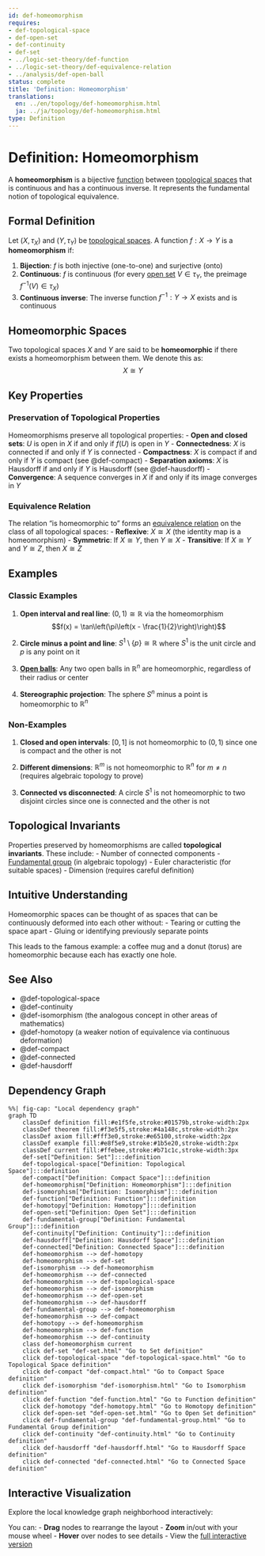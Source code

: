 ```yaml
---
id: def-homeomorphism
requires:
- def-topological-space
- def-open-set
- def-continuity
- def-set
- ../logic-set-theory/def-function
- ../logic-set-theory/def-equivalence-relation
- ../analysis/def-open-ball
status: complete
title: 'Definition: Homeomorphism'
translations:
  en: ../en/topology/def-homeomorphism.html
  ja: ../ja/topology/def-homeomorphism.html
type: Definition
---
```


# Definition: Homeomorphism {#def-homeomorphism}

A **homeomorphism** is a bijective [function](../logic-set-theory/def-function.qmd) between [topological spaces](def-topological-space.qmd) that is continuous and has a continuous inverse. It represents the fundamental notion of topological equivalence.

## Formal Definition

Let $(X, \tau_X)$ and $(Y, \tau_Y)$ be [topological spaces](def-topological-space.qmd). A function $f: X \to Y$ is a **homeomorphism** if:

1. **Bijection**: $f$ is both injective (one-to-one) and surjective (onto)
2. **Continuous**: $f$ is continuous (for every [open set](def-open-set.qmd) $V \in \tau_Y$, the preimage $f^{-1}(V) \in \tau_X$)
3. **Continuous inverse**: The inverse function $f^{-1}: Y \to X$ exists and is continuous

## Homeomorphic Spaces

Two topological spaces $X$ and $Y$ are said to be **homeomorphic** if there exists a homeomorphism between them. We denote this as:
$$X \cong Y$$

## Key Properties

### Preservation of Topological Properties

Homeomorphisms preserve all topological properties:
- **Open and closed sets**: $U$ is open in $X$ if and only if $f(U)$ is open in $Y$
- **Connectedness**: $X$ is connected if and only if $Y$ is connected
- **Compactness**: $X$ is compact if and only if $Y$ is compact (see @def-compact)
- **Separation axioms**: $X$ is Hausdorff if and only if $Y$ is Hausdorff (see @def-hausdorff)
- **Convergence**: A sequence converges in $X$ if and only if its image converges in $Y$

### Equivalence Relation

The relation "is homeomorphic to" forms an [equivalence relation](../logic-set-theory/def-equivalence-relation.qmd) on the class of all topological spaces:
- **Reflexive**: $X \cong X$ (the identity map is a homeomorphism)
- **Symmetric**: If $X \cong Y$, then $Y \cong X$
- **Transitive**: If $X \cong Y$ and $Y \cong Z$, then $X \cong Z$

## Examples

### Classic Examples

1. **Open interval and real line**: $(0,1) \cong \mathbb{R}$ via the homeomorphism
   $$f(x) = \tan\left(\pi\left(x - \frac{1}{2}\right)\right)$$

2. **Circle minus a point and line**: $S^1 \setminus \{p\} \cong \mathbb{R}$ where $S^1$ is the unit circle and $p$ is any point on it

3. **[Open balls](../analysis/def-open-ball.qmd)**: Any two open balls in $\mathbb{R}^n$ are homeomorphic, regardless of their radius or center

4. **Stereographic projection**: The sphere $S^n$ minus a point is homeomorphic to $\mathbb{R}^n$

### Non-Examples

1. **Closed and open intervals**: $[0,1]$ is not homeomorphic to $(0,1)$ since one is compact and the other is not

2. **Different dimensions**: $\mathbb{R}^m$ is not homeomorphic to $\mathbb{R}^n$ for $m \neq n$ (requires algebraic topology to prove)

3. **Connected vs disconnected**: A circle $S^1$ is not homeomorphic to two disjoint circles since one is connected and the other is not

## Topological Invariants

Properties preserved by homeomorphisms are called **topological invariants**. These include:
- Number of connected components
- [Fundamental group](def-fundamental-group.qmd) (in algebraic topology)
- Euler characteristic (for suitable spaces)
- Dimension (requires careful definition)

## Intuitive Understanding

Homeomorphic spaces can be thought of as spaces that can be continuously deformed into each other without:
- Tearing or cutting the space apart
- Gluing or identifying previously separate points

This leads to the famous example: a coffee mug and a donut (torus) are homeomorphic because each has exactly one hole.

## See Also

- @def-topological-space
- @def-continuity
- @def-isomorphism (the analogous concept in other areas of mathematics)
- @def-homotopy (a weaker notion of equivalence via continuous deformation)
- @def-compact
- @def-connected
- @def-hausdorff

## Dependency Graph

```mermaid
%%| fig-cap: "Local dependency graph"
graph TD
    classDef definition fill:#e1f5fe,stroke:#01579b,stroke-width:2px
    classDef theorem fill:#f3e5f5,stroke:#4a148c,stroke-width:2px
    classDef axiom fill:#fff3e0,stroke:#e65100,stroke-width:2px
    classDef example fill:#e8f5e9,stroke:#1b5e20,stroke-width:2px
    classDef current fill:#ffebee,stroke:#b71c1c,stroke-width:3px
    def-set["Definition: Set"]:::definition
    def-topological-space["Definition: Topological Space"]:::definition
    def-compact["Definition: Compact Space"]:::definition
    def-homeomorphism["Definition: Homeomorphism"]:::definition
    def-isomorphism["Definition: Isomorphism"]:::definition
    def-function["Definition: Function"]:::definition
    def-homotopy["Definition: Homotopy"]:::definition
    def-open-set["Definition: Open Set"]:::definition
    def-fundamental-group["Definition: Fundamental Group"]:::definition
    def-continuity["Definition: Continuity"]:::definition
    def-hausdorff["Definition: Hausdorff Space"]:::definition
    def-connected["Definition: Connected Space"]:::definition
    def-homeomorphism --> def-homotopy
    def-homeomorphism --> def-set
    def-isomorphism --> def-homeomorphism
    def-homeomorphism --> def-connected
    def-homeomorphism --> def-topological-space
    def-homeomorphism --> def-isomorphism
    def-homeomorphism --> def-open-set
    def-homeomorphism --> def-hausdorff
    def-fundamental-group --> def-homeomorphism
    def-homeomorphism --> def-compact
    def-homotopy --> def-homeomorphism
    def-homeomorphism --> def-function
    def-homeomorphism --> def-continuity
    class def-homeomorphism current
    click def-set "def-set.html" "Go to Set definition"
    click def-topological-space "def-topological-space.html" "Go to Topological Space definition"
    click def-compact "def-compact.html" "Go to Compact Space definition"
    click def-isomorphism "def-isomorphism.html" "Go to Isomorphism definition"
    click def-function "def-function.html" "Go to Function definition"
    click def-homotopy "def-homotopy.html" "Go to Homotopy definition"
    click def-open-set "def-open-set.html" "Go to Open Set definition"
    click def-fundamental-group "def-fundamental-group.html" "Go to Fundamental Group definition"
    click def-continuity "def-continuity.html" "Go to Continuity definition"
    click def-hausdorff "def-hausdorff.html" "Go to Hausdorff Space definition"
    click def-connected "def-connected.html" "Go to Connected Space definition"
```

## Interactive Visualization

Explore the local knowledge graph neighborhood interactively:

::: {.graph-viz data-id="def-homeomorphism" data-width="700" data-height="500"}
:::

You can:
- **Drag** nodes to rearrange the layout
- **Zoom** in/out with your mouse wheel
- **Hover** over nodes to see details
- View the [full interactive version](../../output/interactive/en/def-homeomorphism.html){target="_blank"}
